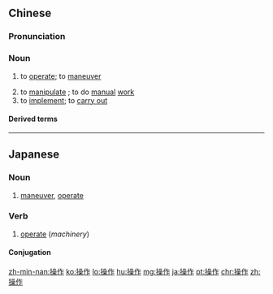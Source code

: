 ==Chinese==
{{zh-forms}}

===Pronunciation===
{{zh-pron
|m=cāozuò
|c=cou1 zok3
|mn=chhau-chok
|ma=Zh-caozuò.ogg
|cat=n
}}

===Noun===
{{zh-noun}}

# to [[operate]]; to [[maneuver]]
#: {{zh-x|操作 規程|'''operating''' specifications}}
# to [[manipulate]] {{gloss|with the hands}}; to do [[manual]] [[work]]
# to [[implement]]; to [[carry out]]

====Derived terms====
{{zh-der|操作系統}}

{{zh-cat|Intermediate}}

----

==Japanese==
{{ja-kanjitab|そう|さ|yomi=on}}

===Noun===
{{ja-noun|そうさ}}

# [[maneuver]], [[operate]]
#: {{ja-usex|'''操作'''が難しい。|'''そうさ''' が むずかし.い。|It is hard to operate.}}

===Verb===
{{ja-verb-suru|そうさ}}

# [[operate]] (''machinery'')

====Conjugation====
{{ja-suru|そうさ}}

[[zh-min-nan:操作]]
[[ko:操作]]
[[lo:操作]]
[[hu:操作]]
[[mg:操作]]
[[ja:操作]]
[[pt:操作]]
[[chr:操作]]
[[zh:操作]]